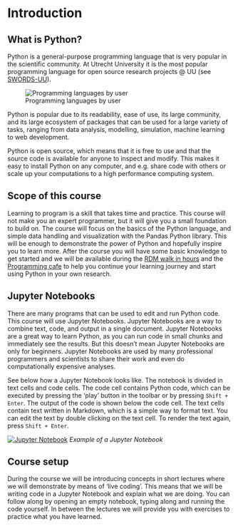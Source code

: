 # Introduction 

## What is Python? 
Python is a general-purpose programming language that is very popular in the scientific community. At Utrecht University it is the most popular programming language for open source research projects @ UU (see [SWORDS-UU](https://github.com/UtrechtUniversity/SWORDS-UU/blob/main/collect_variables/analyze_metrics.ipynb)).

![Programming languages by user](images/programming_languages.png)

Python is popular due to its readability, ease of use, its large community, and its large ecosystem of packages that can be used for a large variety of tasks, ranging from data analysis, modelling, simulation, machine learning to web development.

Python is open source, which means that it is free to use and that the source code is available for anyone to inspect and modify. This makes it easy to install Python on any computer, and e.g. share code with others or scale up your computations to a high performance computing system.

## Scope of this course
Learning to program is a skill that takes time and practice. This course will not make you an expert programmer, but it will give you a small foundation to build on. The course will focus on the basics of the Python language, and simple data handling and visualization with the Pandas Python library. This will be enough to demonstrate the power of Python and hopefully inspire you to learn more. After the course you will have some basic knowledge to get started and we will be available during the [RDM walk in hours](https://www.uu.nl/en/research/research-data-management/workshops/walk-in-hours-research-data-and-software) and the [Programming cafe](https://www.uu.nl/en/research/research-data-management/workshops/programming-cafe) to help you continue your learning journey and start using Python in your own research.

## Jupyter Notebooks
There are many programs that can be used to edit and run Python code. This course will use Jupyter Notebooks. Jupyter Notebooks are a way to combine text, code, and output in a single document. Jupyter Notebooks are a great way to learn Python, as you can run code in small chunks and immediately see the results. But this doesn't mean Jupyter Notebooks are only for beginners. Jupyter Notebooks are used by many professional programmers and scientists to share their work and even do computationally expensive analyses.

See below how a Jupyter Notebook looks like. The notebook is divided in text cells and code cells. The code cell contains Python code, which can be executed by pressing the 'play' button in the toolbar or by pressing `Shift + Enter`. The output of the code is shown below the code cell. The text cells contain text written in Markdown, which is a simple way to format text. You can edit the text by double clicking on the text cell. To render the text again, press `Shift + Enter`.

[![Jupyter Notebook](images/jupyter_example.png)](https://jupyter.org/)
*Example of a Jupyter Notebook*

## Course setup
During the course we will be introducing concepts in short lectures where we will demonstrate by means of 'live coding'. This means that we will be writing code in a Jupyter Notebook and explain what we are doing. You can follow along by opening an empty notebook, typing along and running the code yourself. In between the lectures we will provide you with exercises to practice what you have learned.
